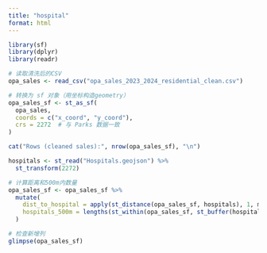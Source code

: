 ```yaml
---
title: "hospital"
format: html
---
```


```r
library(sf)
library(dplyr)
library(readr)

# 读取清洗后的CSV
opa_sales <- read_csv("opa_sales_2023_2024_residential_clean.csv")

# 转换为 sf 对象（用坐标构造geometry）
opa_sales_sf <- st_as_sf(
  opa_sales,
  coords = c("x_coord", "y_coord"),
  crs = 2272  # 与 Parks 数据一致
)

cat("Rows (cleaned sales):", nrow(opa_sales_sf), "\n")
```

```r
hospitals <- st_read("Hospitals.geojson") %>%
  st_transform(2272)

# 计算距离和500m内数量
opa_sales_sf <- opa_sales_sf %>%
  mutate(
    dist_to_hospital = apply(st_distance(opa_sales_sf, hospitals), 1, min),
    hospitals_500m = lengths(st_within(opa_sales_sf, st_buffer(hospitals, 1640)))  # 500m≈1640英尺
  )

# 检查新增列
glimpse(opa_sales_sf)
```